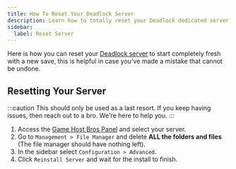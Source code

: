 ```yaml
---
title: How To Reset Your Deadlock Server
description: Learn how to totally reset your Deadlock dedicated server.
sidebar:
  label: Reset Server
---
```


Here is how you can reset your [Deadlock server](https://www.gamehostbros.com/quake-3-arena-server-hosting/) to start completely fresh with a new save, this is helpful in case you've made a mistake that cannot be undone.

## Resetting Your Server

:::caution
This should only be used as a last resort. If you keep having issues, then reach out to a bro. We're here to help you.
:::

<Steps>

1. Access the [Game Host Bros Panel](https://panel.gamehostbros.com/) and select your server.
2. Go to `Management > File Manager` and delete **ALL the folders and files** (The file manager should have nothing left).
3. In the sidebar select `Configuration > Advanced`.
4. Click `Reinstall Server` and wait for the install to finish.
</Steps>